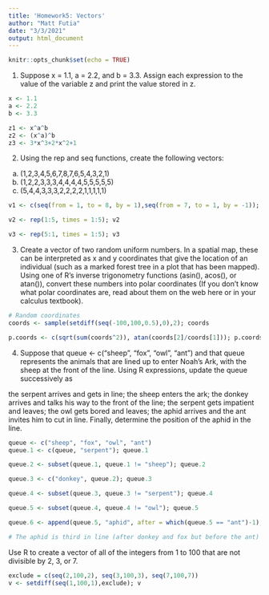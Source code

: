 ```yaml
---
title: 'Homework5: Vectors'
author: "Matt Futia"
date: "3/3/2021"
output: html_document
---
```


```r
knitr::opts_chunk$set(echo = TRUE)
```

1. Suppose x = 1.1, a = 2.2, and b = 3.3. Assign each expression to the value of the variable z and print the value stored in z.

```r
x <- 1.1
a <- 2.2
b <- 3.3

z1 <- x^a^b
z2 <- (x^a)^b
z3 <- 3*x^3+2*x^2+1
```

2. Using the rep and seq functions, create the following vectors:  
 a. (1,2,3,4,5,6,7,8,7,6,5,4,3,2,1)  
 b. (1,2,2,3,3,3,4,4,4,4,5,5,5,5,5)  
 c. (5,4,4,3,3,3,2,2,2,2,1,1,1,1,1)  

```r
v1 <- c(seq(from = 1, to = 8, by = 1),seq(from = 7, to = 1, by = -1)); v1

v2 <- rep(1:5, times = 1:5); v2

v3 <- rep(5:1, times = 1:5); v3
```

3. Create a vector of two random uniform numbers. In a spatial map, these can be interpreted as x and y coordinates that give the location of an individual (such as a marked forest tree in a plot that has been mapped). Using one of R’s inverse trigonometry functions (asin(), acos(), or atan()), convert these numbers into polar coordinates (If you don’t know what polar coordinates are, read about them on the web here or in your calculus textbook).

```r
# Random coordinates
coords <- sample(setdiff(seq(-100,100,0.5),0),2); coords

p.coords <- c(sqrt(sum(coords^2)), atan(coords[2]/coords[1])); p.coords
```


4. Suppose that queue <- c("sheep", "fox", "owl", "ant") and that queue represents the animals that are lined up to enter Noah’s Ark, with the sheep at the front of the line. Using R expressions, update the queue successively as

the serpent arrives and gets in line;
the sheep enters the ark;
the donkey arrives and talks his way to the front of the line;
the serpent gets impatient and leaves;
the owl gets bored and leaves;
the aphid arrives and the ant invites him to cut in line.
Finally, determine the position of the aphid in the line.

```r
queue <- c("sheep", "fox", "owl", "ant")
queue.1 <- c(queue, "serpent"); queue.1

queue.2 <- subset(queue.1, queue.1 != "sheep"); queue.2

queue.3 <- c("donkey", queue.2); queue.3

queue.4 <- subset(queue.3, queue.3 != "serpent"); queue.4

queue.5 <- subset(queue.4, queue.4 != "owl"); queue.5

queue.6 <- append(queue.5, "aphid", after = which(queue.5 == "ant")-1); queue.6

# The aphid is third in line (after donkey and fox but before the ant)
```

Use R to create a vector of all of the integers from 1 to 100 that are not divisible by 2, 3, or 7.

```r
exclude = c(seq(2,100,2), seq(3,100,3), seq(7,100,7))
v <- setdiff(seq(1,100,1),exclude); v
```

